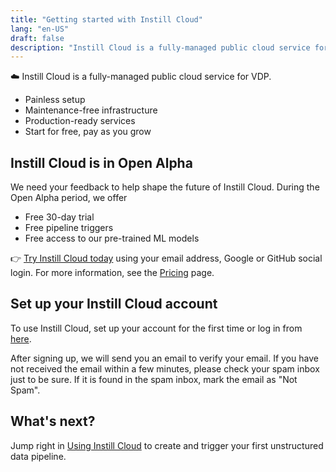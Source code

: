 ```yaml
---
title: "Getting started with Instill Cloud"
lang: "en-US"
draft: false
description: "Instill Cloud is a fully-managed public cloud service for VDP. You can try Instill Cloud for free at https://console.instill.tech using your email address, Google, or GitHub social login."
---
```


☁️ Instill Cloud is a fully-managed public cloud service for VDP.

- Painless setup
- Maintenance-free infrastructure
- Production-ready services
- Start for free, pay as you grow

## Instill Cloud is in **Open Alpha**

We need your feedback to help shape the future of Instill Cloud. During the Open Alpha period, we offer

- Free 30-day trial
- Free pipeline triggers
- Free access to our pre-trained ML models

👉 [Try Instill Cloud today](https://console.instill.tech/?utm_source=documentation&utm_medium=link&utm_campaign=23q2-instill-cloud-launch) using your email address, Google or GitHub social login.
For more information, see the [Pricing](/pricing) page.

## Set up your Instill Cloud account

To use Instill Cloud, set up your account for the first time or log in from [here](https://console.instill.tech/?utm_source=documentation&utm_medium=link&utm_campaign=23q2-instill-cloud-launch).

<InfoBlock type="info" title="info">
  After signing up, we will send you an email to verify your email. If you have
  not received the email within a few minutes, please check your spam inbox just
  to be sure. If it is found in the spam inbox, mark the email as "Not Spam".
</InfoBlock>

## What's next?

Jump right in [Using Instill Cloud](/docs/instill-cloud/using-instill-cloud) to create and trigger your first unstructured data pipeline.
